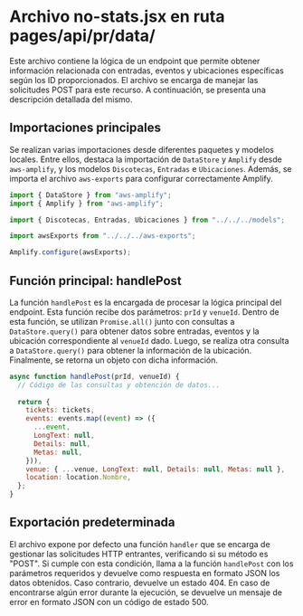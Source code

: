 

# Archivo no-stats.jsx en ruta pages/api/pr/data/

Este archivo contiene la lógica de un endpoint que permite obtener información relacionada con entradas, eventos y ubicaciones específicas según los ID proporcionados. El archivo se encarga de manejar las solicitudes POST para este recurso. A continuación, se presenta una descripción detallada del mismo.

## Importaciones principales

Se realizan varias importaciones desde diferentes paquetes y modelos locales. Entre ellos, destaca la importación de `DataStore` y `Amplify` desde `aws-amplify`, y los modelos `Discotecas`, `Entradas` e `Ubicaciones`. Además, se importa el archivo `aws-exports` para configurar correctamente Amplify.

```javascript
import { DataStore } from "aws-amplify";
import { Amplify } from "aws-amplify";

import { Discotecas, Entradas, Ubicaciones } from "../../../models";

import awsExports from "../../../aws-exports";

Amplify.configure(awsExports);
```

## Función principal: handlePost

La función `handlePost` es la encargada de procesar la lógica principal del endpoint. Esta función recibe dos parámetros: `prId` y `venueId`. Dentro de esta función, se utilizan `Promise.all()` junto con consultas a `DataStore.query()` para obtener datos sobre entradas, eventos y la ubicación correspondiente al `venueId` dado. Luego, se realiza otra consulta a `DataStore.query()` para obtener la información de la ubicación. Finalmente, se retorna un objeto con dicha información.

```javascript
async function handlePost(prId, venueId) {
  // Código de las consultas y obtención de datos...
  
  return {
    tickets: tickets,
    events: events.map((event) => ({
      ...event,
      LongText: null,
      Details: null,
      Metas: null,
    })),
    venue: { ...venue, LongText: null, Details: null, Metas: null },
    location: location.Nombre,
  };
}
```

## Exportación predeterminada

El archivo expone por defecto una función `handler` que se encarga de gestionar las solicitudes HTTP entrantes, verificando si su método es "POST". Si cumple con esta condición, llama a la función `handlePost` con los parámetros requeridos y devuelve como respuesta en formato JSON los datos obtenidos. Caso contrario, devuelve un estado 404. En caso de encontrarse algún error durante la ejecución, se devuelve un mensaje de error en formato JSON con un código de estado 500.